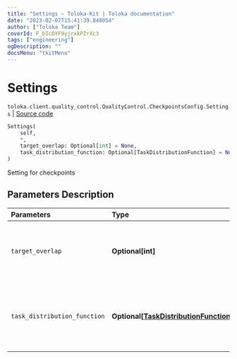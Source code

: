 ```yaml
---
title: "Settings — Toloka-Kit | Toloka documentation"
date: "2023-02-07T15:41:39.848054"
author: ["Toloka Team"]
coverId: F_bIcOYF9yjrxkPZrXc3
tags: ["engineering"]
ogDescription: ""
docsMenu: "tkitMenu"
---
```


# Settings
`toloka.client.quality_control.QualityControl.CheckpointsConfig.Settings` | [Source code](https://github.com/Toloka/toloka-kit/blob/v1.1.3/src/client/quality_control.py#L93)

```python
Settings(
    self,
    *,
    target_overlap: Optional[int] = None,
    task_distribution_function: Optional[TaskDistributionFunction] = None
)
```

Setting for checkpoints

## Parameters Description

| Parameters | Type | Description |
| :----------| :----| :-----------|
`target_overlap`|**Optional\[int\]**|<p>Overlap in tasks with majority opinion verification.</p>
`task_distribution_function`|**Optional\[[TaskDistributionFunction](/docs-new/toloka-kit/reference/toloka.client.task_distribution_function.TaskDistributionFunction)\]**|<p>Distribution of tasks with majority opinion verification.</p>
